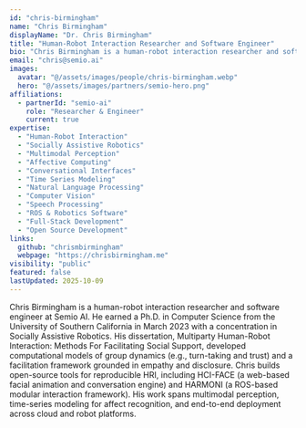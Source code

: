 ```yaml
---
id: "chris-birmingham"
name: "Chris Birmingham"
displayName: "Dr. Chris Birmingham"
title: "Human-Robot Interaction Researcher and Software Engineer"
bio: "Chris Birmingham is a human-robot interaction researcher and software engineer at Semio AI. He earned a Ph.D. in Computer Science from the University of Southern California in March 2023 with a concentration in Socially Assistive Robotics. His dissertation, Multiparty Human-Robot Interaction: Methods For Facilitating Social Support, developed computational models of group dynamics (e.g., turn-taking and trust) and a facilitation framework grounded in empathy and disclosure. Chris builds open-source tools for reproducible HRI, including HCI-FACE (a web-based facial animation and conversation engine) and HARMONI (a ROS-based modular interaction framework). His work spans multimodal perception, time-series modeling for affect recognition, and end-to-end deployment across cloud and robot platforms."
email: "chris@semio.ai"
images:
  avatar: "@/assets/images/people/chris-birmingham.webp"
  hero: "@/assets/images/partners/semio-hero.png"
affiliations:
  - partnerId: "semio-ai"
    role: "Researcher & Engineer"
    current: true
expertise:
  - "Human-Robot Interaction"
  - "Socially Assistive Robotics"
  - "Multimodal Perception"
  - "Affective Computing"
  - "Conversational Interfaces"
  - "Time Series Modeling"
  - "Natural Language Processing"
  - "Computer Vision"
  - "Speech Processing"
  - "ROS & Robotics Software"
  - "Full-Stack Development"
  - "Open Source Development"
links:
  github: "chrismbirmingham"
  webpage: "https://chrisbirmingham.me"
visibility: "public"
featured: false
lastUpdated: 2025-10-09
---
```


Chris Birmingham is a human-robot interaction researcher and software engineer at Semio AI. He earned a Ph.D. in Computer Science from the University of Southern California in March 2023 with a concentration in Socially Assistive Robotics. His dissertation, Multiparty Human-Robot Interaction: Methods For Facilitating Social Support, developed computational models of group dynamics (e.g., turn-taking and trust) and a facilitation framework grounded in empathy and disclosure. Chris builds open-source tools for reproducible HRI, including HCI-FACE (a web-based facial animation and conversation engine) and HARMONI (a ROS-based modular interaction framework). His work spans multimodal perception, time-series modeling for affect recognition, and end-to-end deployment across cloud and robot platforms.
